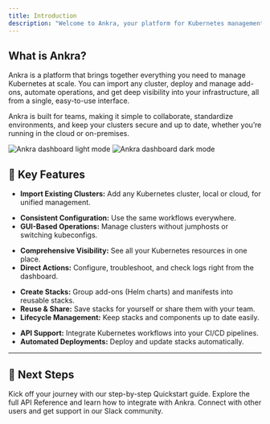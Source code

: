 ```yaml
---
title: Introduction
description: "Welcome to Ankra, your platform for Kubernetes management, automation, and team collaboration."
---
```


## What is Ankra?

Ankra is a platform that brings together everything you need to manage Kubernetes at scale. You can import any cluster, deploy and manage add-ons, automate operations, and get deep visibility into your infrastructure, all from a single, easy-to-use interface.

Ankra is built for teams, making it simple to collaborate, standardize environments, and keep your clusters secure and up to date, whether you’re running in the cloud or on-premises.

<img
  className="block dark:hidden"
  src="/images/hero-light.png"
  alt="Ankra dashboard light mode"
/>
<img
  className="hidden dark:block"
  src="/images/hero-dark.png"
  alt="Ankra dashboard dark mode"
/>

## 🔧 Key Features

<CardGroup cols={2}>
  <Card
    title="Cluster Management"
    icon="server"
  >
    <ul>
      <li><b>Import Existing Clusters:</b> Add any Kubernetes cluster, local or cloud, for unified management.</li>
    </ul>
  </Card>
  <Card
    title="Unified Management Interface"
    icon="layer-group"
  >
    <ul>
      <li><b>Consistent Configuration:</b> Use the same workflows everywhere.</li>
      <li><b>GUI-Based Operations:</b> Manage clusters without jumphosts or switching kubeconfigs.</li>
    </ul>
  </Card>
  <Card
    title="Resource Insights & Troubleshooting"
    icon="magnifying-glass-chart"
  >
    <ul>
      <li><b>Comprehensive Visibility:</b> See all your Kubernetes resources in one place.</li>
      <li><b>Direct Actions:</b> Configure, troubleshoot, and check logs right from the dashboard.</li>
    </ul>
  </Card>
  <Card
    title="Stacks Management"
    icon="cubes"
  >
    <ul>
      <li><b>Create Stacks:</b> Group add-ons (Helm charts) and manifests into reusable stacks.</li>
      <li><b>Reuse & Share:</b> Save stacks for yourself or share them with your team.</li>
      <li><b>Lifecycle Management:</b> Keep stacks and components up to date easily.</li>
    </ul>
  </Card>
  <Card
    title="CI/CD Integration"
    icon="code-branch"
  >
    <ul>
      <li><b>API Support:</b> Integrate Kubernetes workflows into your CI/CD pipelines.</li>
      <li><b>Automated Deployments:</b> Deploy and update stacks automatically.</li>
    </ul>
  </Card>
</CardGroup>

---

## 🚀 Next Steps

<CardGroup cols={3}>
  <Card
    title="Get Started"
    icon="rocket"
    href="quickstart"
  >
    Kick off your journey with our step-by-step Quickstart guide.
  </Card>
  <Card
    title="API Reference"
    icon="book"
    href="api-reference"
  >
    Explore the full API Reference and learn how to integrate with Ankra.
  </Card>
  <Card
    title="Join Our Community"
    icon="users"
    href="https://join.slack.com/t/ankra-community/shared_invite/zt-30r96vykz-BGBKQ_W0F_wQdMeklRuVSg"
  >
    Connect with other users and get support in our Slack community.
  </Card>
</CardGroup>
